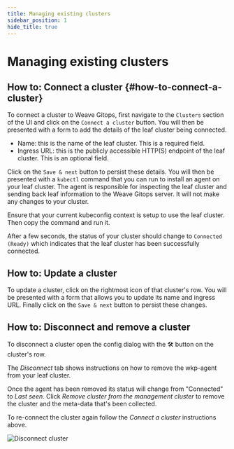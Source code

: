 ```yaml
---
title: Managing existing clusters
sidebar_position: 1
hide_title: true
---
```



# Managing existing clusters <TierLabel tiers="enterprise" />

## How to: Connect a cluster {#how-to-connect-a-cluster}

To connect a cluster to Weave Gitops, first navigate to the `Clusters` section of the UI and click on the `Connect a cluster` button. You will then be presented with a form to add the details of the leaf cluster being connected.

- Name: this is the name of the leaf cluster. This is a required field.
- Ingress URL: this is the publicly accessible HTTP(S) endpoint of the leaf cluster. This is an optional field.

Click on the `Save & next` button to persist these details. You will then be presented with a `kubectl` command that you can run to install an agent on your leaf cluster. The agent is responsible for inspecting the leaf cluster and sending back leaf information to the Weave Gitops server. It will not make any changes to your cluster.

Ensure that your current kubeconfig context is setup to use the leaf cluster. Then copy the command and run it.

After a few seconds, the status of your cluster should change to `Connected (Ready)` which indicates that the leaf cluster has been successfully connected.

## How to: Update a cluster

To update a cluster, click on the rightmost icon of that cluster's row. You will be presented with a form that allows you to update its name and ingress URL. Finally click on the `Save & next` button to persist these changes.

## How to: Disconnect and remove a cluster

To disconnect a cluster open the config dialog with the 🛠 button on the cluster's row.

The _Disconnect_ tab shows instructions on how to remove the wkp-agent from your leaf cluster.

Once the agent has been removed its status will change from "Connected" to _Last seen_. Click _Remove cluster from the management cluster_ to remove the cluster and the meta-data that's been collected.

To re-connect the cluster again follow the _Connect a cluster_ instructions above.

![Disconnect cluster](./img/disconnect-cluster.png)
